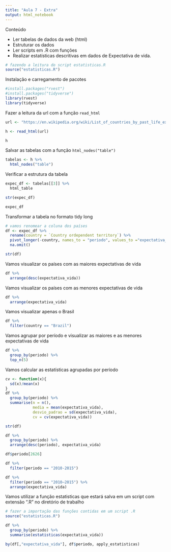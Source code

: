 ```yaml
---
title: "Aula 7 - Extra"
output: html_notebook
---
```


Conteúdo 

- Ler tabelas de dados da web (html)
- Estruturar os dados
- Ler scripts em .R com funções
- Realizar estatísticas descritivas em dados de Expectativa de vida. 

```r
# fazendo a leitura do script estatisticas.R
source("estatisticas.R")
```


Instalação e carregamento de pacotes
```r
#install.packages("rvest")
#install.packages("tidyverse")
library(rvest)
library(tidyverse)
```

Fazer a leitura da url com a função `read_html`
```r
url <- "https://en.wikipedia.org/wiki/List_of_countries_by_past_life_expectancy"

h <- read_html(url)

h
```

Salvar as tabelas com a função `html_nodes("table")`
```r
tabelas <- h %>% 
  html_nodes("table")

```

Verificar a estrutura da tabela
```r
expec_df <- tabelas[[3]] %>% 
  html_table

str(expec_df)

expec_df
```

Transformar a tabela no formato tidy long
```r
# vamos renomear a coluna dos países
df <- expec_df %>% 
  rename(country = `Country ordependent territory`) %>% 
  pivot_longer(-country, names_to = "periodo", values_to ="expectativa_vida") %>% 
  na.omit()

str(df)
```

Vamos visualizar os países com as maiores expectativas de vida
```r
df %>% 
  arrange(desc(expectativa_vida))
```

Vamos visualizar os países com as menores expectativas de vida
```r
df %>% 
  arrange(expectativa_vida)
```

Vamos visualizar apenas o Brasil
```r
df %>% 
  filter(country == "Brazil")
```

Vamos agrupar por período e visualizar as maiores e as menores expectativas de vida
```r
df %>% 
  group_by(periodo) %>% 
  top_n(5)
```

Vamos calcular as estatísticas agrupadas por período
```r
cv <- function(x){
  sd(x)/mean(x)
}
df %>% 
  group_by(periodo) %>% 
  summarise(n = n(),
            media = mean(expectativa_vida), 
            desvio_padrao = sd(expectativa_vida),
            cv = cv(expectativa_vida))

str(df)

df %>% 
  group_by(periodo) %>% 
  arrange(desc(periodo), expectativa_vida)

df$periodo[2626]

df %>% 
  filter(periodo == "2010-2015")

df %>% 
  filter(periodo == "2010–2015") %>% 
  arrange(expectativa_vida)
```

Vamos utilizar a função estatisticas que estará salva em um script com extensão ".R" no diretório de trabalho
```r
# fazer a importação das funções contidas em um script .R
source("estatisticas.R")

df %>% 
  group_by(periodo) %>% 
  summarise(estatisticas(expectativa_vida))

by(df[,"expectativa_vida"], df$periodo, apply_estatisticas)

```





